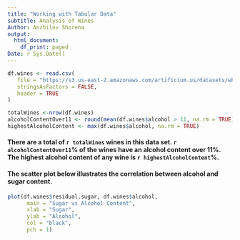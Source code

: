 ```yaml
---
title: "Working with Tabular Data"
subtitle: Analysis of Wines
Author: Anzhilov Shorena
output:
  html_document:
    df_print: paged
Date: r Sys.Date()
---
```


```r
df.wines <- read.csv(
   file = "https://s3.us-east-2.amazonaws.com/artificium.us/datasets/whitewines.csv",
   stringsAsFactors = FALSE,
   header = TRUE
)

totalWines <-nrow(df.wines)
alcoholContentOver11 <- round(mean(df.wines$alcohol > 11, na.rm = TRUE) *100, 1)
highestAlcoholContent <- max(df.wines$alcohol, na.rm = TRUE)
```

#### There are a total of **`r totalWines`** wines in this data set. **`r alcoholContentOver11`**% of the wines have an alcohol content over 11%. The highest alcohol content of any wine is **`r highestAlcoholContent`**%.

#### The scatter plot below illustrates the correlation between alcohol and sugar content.

```r
plot(df.wines$residual.sugar, df.wines$alcohol, 
      main = "Sugar vs Alcohol Content", 
      xlab = "Sugar", 
      ylab = "Alcohol", 
      col = "black", 
      pch = 1)
```